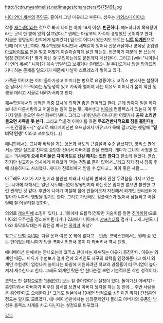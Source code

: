 http://cdn.myanimelist.net/images/characters/5/75491.jpg

[[니아 언더 세븐]]의 [[주인공]]. 줄여서 그냥 마유라고 부른다.
성우는 [[카와스미 아야코]]

작중 [[재수생]]이라는 것으로 봐서 나이는 아마 19세 이상. '''빈곤하다.''' 에노하나이 목욕탕이라는 곳의 한 방에 얹혀 살고있다.[* 원래는 마유코의 가족이 경영했던 곳이라고 한다. 지금은 경영권이 친척에게 넘어갔다] 덤으로 어디서 왔는지도 모르는 '''[[니트]] [[외계인]]'''으로 인해 더욱 빈곤하다. 재수학원을 다니면서 새벽같이 일어나 신문배달이나 양식당 종업원 [[아르바이트]]로 돈을 벌고 어떻게 아슬아슬하게 살긴 하는듯. 빈곤하기 때문에 돈 쓰는데 엄청 깐깐하다[* 별거 아닌 걸 구입하는데도 푼돈까지 계산한다]. 그리고 [wiki:"니아(니아 언더 세븐)" 니아]가 계속 밥달라고 보채거나 쓸데없는 걸 주워오거나 방을 망가뜨리거나 하는 문제를 일으키기 때문에 나날이 스트레스가 쌓이고 있다.

가족은 아버지는 이미 돌아가셨고 어머니는 병으로 요양중이다. 코믹스 판에서는 설정이 좀 달라서 토모야라는 남동생이 있고 가족과 떨어져 사는 이유도 어머니가 몸이 약한 동생을 데리고 시골로 내려가서라고 한다.

재수학원에서의 성적은 작중 묘사에 의하면 좋은 편이라고 한다. 근데 밤까지 일을 하다보니까 다른사람하고 어울리는 일이 없는 듯. 재수생과 [[빈유]]에 컴플렉스가 있는지 이 두가지 말을 들으면 우선 화부터 낸다. 그리고 니아만큼은 아니지만 어쨌거나 '''공짜 소리만 들으면 사족을 못 쓴다.''' 그리고 먹을것 이야기를 하면 '''무조건반사적으로 침을 흘린다'''[http://pds18.egloos.com/pds/201007/01/72/44.jpg #]. ~~인간말종~~[* 참고로 애니메이션판 오프닝에서 마유코가 목에 걸고있는 팻말에 "'''밑바닥 인생'''" 이라고 쓰여있다(...)]

애니판에서는 그나마 바닥을 기는 [[용돈]]과 극도의 근검절약 수준 끝났지만, 코믹스 판에서는 영양 실조로 진짜로 요단강 건너서 아버지를 만날 뻔했다. 게다가 그녀의 사정을 모르는 의사에게 '''요새 아이들은 다이어트로 건강 해치는 짓만 한다'''고 한소리 들었다. [[안습]]. 하지만 설교하는 의사에게 마유코가 '저는 정말로 돈이 없어서...'라고 하자 잠시 침묵 후에 죄송하다고 사죄했다. 게다가 진료비마저 받을 수 없다고... 아아 좋은 사람......

아무래도 시기가 시기인지라 불안한 미래나 세상의 변화에 관한 두려움을 가지고 있는 듯. 니아에 대해서는 일단 시도때도없이 말썽인지라 하는짓은 밉지만 없으면 불편한 그런 관계인 것 같다. 후반에 니아가 며칠째 집에 안들어오자 자진해서 외계인 관리센터에 찾아가 니아의 행방을 찾기도 한다. 그리고 가난에도 컴플렉스가 있어서 남들하고 어울릴때 잘 어울리질 못한다.

의외로 [[레슬링]]에 소질이 있다(...). 1화에서 드롭킥(정확한 기술이름 알면 [[추가바람]])으로 니아의 우주선을 정리해버린다거나 2화에서 니아에게 [[샤프슈터]]를 걸거나... 개그씬도 니아와 투닥투닥대는게 많은걸 봐서는 [[폭력녀]] 속성?

참고로 [[단벌]] [[숙녀]]다. 겨울 옷과 여름 옷 밖에 없다고... [[안습]]. 코믹스판에서는 원래 좀 있는 편이었는데 니아가 방을 폭파시키면서 옷이 다 타버려서 역시 단벌.

애니메이션 판에서는 안나오는데 코믹스 판에서는 재수하는 이유가 등장한다. 이유는 외계인 때문... 마유가 수험보기 얼마 전에 외계인도 지구의 학력을 인정해준다고 해서 외계인 수험생이 엄청나게 늘어나는 바람에 지원하려던 학교의 경쟁률이 터무니없이 높아져서 재수한다고 한다. 그래도 외계인 탓은 안 한다는걸 보면 기본적으론 착한 성격이다.

코믹스 판 설정으로만 '[[담배]]연기 보는 걸 좋아한다'는 설정이 있다. 돌아가신 아버지가 흡연가라서 아버지가 피우던 담배를 보면서 아버지 생각을 하는 듯 한데... 주변 사람들은 흡연한다고 오해한다.[* 그래도 일본에서 19세면 법적으로 성인이긴 하다] 간접흡연 정도는 할지도 모르겠다. 애니메이션판에서는 심의문제인지 몰라도 아버지의 유품인 남성용 롤렉스 시계를 차고 다닌다는 설정으로 바뀌었다.

[[각주]]
